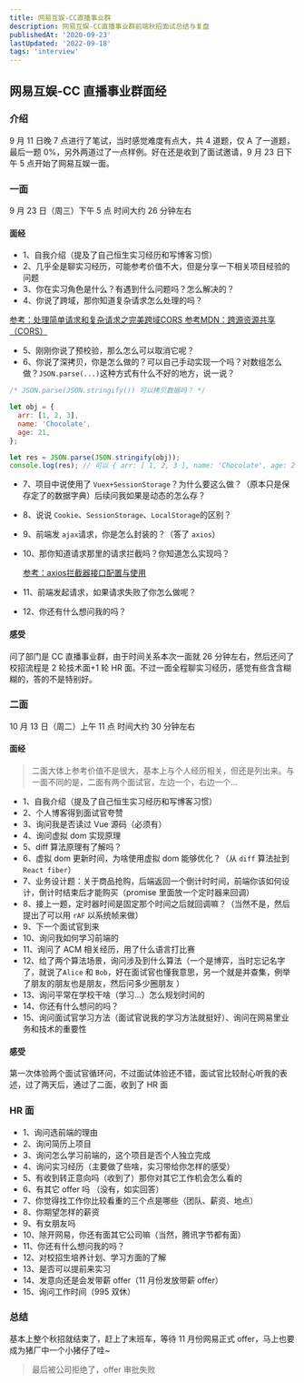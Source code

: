 ```yaml
---
title: 网易互娱-CC直播事业群
description: 网易互娱-CC直播事业群前端秋招面试总结与复盘
publishedAt: '2020-09-23'
lastUpdated: '2022-09-18'
tags: 'interview'
---
```


## 网易互娱-CC 直播事业群面经

### 介绍

9 月 11 日晚 7 点进行了笔试，当时感觉难度有点大，共 4 道题，仅 A 了一道题，最后一题 0%，另外两道过了一点样例。好在还是收到了面试邀请，9 月 23 日下午 5 点开始了网易互娱一面。

### 一面

9 月 23 日（周三）下午 5 点 时间大约 26 分钟左右

#### 面经

- 1、自我介绍（提及了自己恒生实习经历和写博客习惯）
- 2、几乎全是聊实习经历，可能参考价值不大，但是分享一下相关项目经验的问题
- 3、你在实习角色是什么？有遇到什么问题吗？怎么解决的？
- 4、你说了跨域，那你知道复杂请求怎么处理的吗？

<a href='https://blog.wskfz.com/index.php/archives/103/'>
  参考：处理简单请求和复杂请求之完美跨域CORS
</a>

<a href='https://developer.mozilla.org/zh-CN/docs/Web/HTTP/Access_control_CORS'>
  参考MDN：跨源资源共享（CORS）
</a>

- 5、刚刚你说了预校验，那么怎么可以取消它呢？
- 6、你说了深拷贝，你是怎么做的？可以自己手动实现一个吗？对数组怎么做？`JSON.parse(...)`这种方式有什么不好的地方，说一说？

```javascript
/* JSON.parse(JSON.stringify()) 可以拷贝数据吗？ */

let obj = {
  arr: [1, 2, 3],
  name: 'Chocolate',
  age: 21,
};

let res = JSON.parse(JSON.stringify(obj));
console.log(res); // 可以 { arr: [ 1, 2, 3 ], name: 'Chocolate', age: 21 }
```

- 7、项目中说使用了 `Vuex+SessionStorage`？为什么要这么做？（原本只是保存定了的数据字典）后续问我如果是动态的怎么存？
- 8、说说 `Cookie`、`SessionStorage`、`LocalStorage`的区别？
- 9、前端发 `ajax`请求，你是怎么封装的？（答了 `axios`）
- 10、那你知道请求那里的请求拦截吗？你知道怎么实现吗？

  <a href='https://www.jianshu.com/p/646ed4edf51f'>
    参考：axios拦截器接口配置与使用
  </a>

- 11、前端发起请求，如果请求失败了你怎么做呢？
- 12、你还有什么想问我的吗？

#### 感受

问了部门是 CC 直播事业群，由于时间关系本次一面就 26 分钟左右，然后还问了校招流程是 2 轮技术面+1 轮 HR 面。不过一面全程聊实习经历，感觉有些含含糊糊的，答的不是特别好。

### 二面

10 月 13 日（周二）上午 11 点 时间大约 30 分钟左右

#### 面经

> 二面大体上参考价值不是很大，基本上与个人经历相关，但还是列出来。与一面不同的是，二面有两个面试官，左边一个，右边一个...

- 1、自我介绍（提及了自己恒生实习经历和写博客习惯）
- 2、个人博客得到面试官夸赞
- 3、询问我是否读过 Vue 源码（必须有）
- 4、询问虚拟 dom 实现原理
- 5、diff 算法原理有了解吗？
- 6、虚拟 dom 更新时间，为啥使用虚拟 dom 能够优化？（从 `diff` 算法扯到 `React fiber`）
- 7、业务设计题：关于商品抢购，后端返回一个倒计时时间，前端你该如何设计，倒计时结束后才能购买（promise 里面放一个定时器来回调）
- 8、接上一题，定时器时间是固定那个时间之后就回调嘛？（当然不是，然后提出了可以用 `rAF` 以系统帧来做）
- 9、下一个面试官到来
- 10、询问我如何学习前端的
- 11、询问了 ACM 相关经历，用了什么语言打比赛
- 12、给了两个算法场景，询问涉及到什么算法（一个是博弈，当时忘记名字了，就说了`Alice` 和 `Bob`，好在面试官也懂我意思，另一个就是并查集，例举了朋友的朋友也是朋友，然后问多少圈朋友 ）
- 13、询问平常在学校干啥（学习...）怎么规划时间的
- 14、你还有什么想问的吗？
- 15、询问面试官学习方法（面试官说我的学习方法就挺好）、询问在网易里业务和技术的重要性

#### 感受

第一次体验两个面试官循环问，不过面试体验还不错，面试官比较耐心听我的表述，过了两天后，通过了二面，收到了 HR 面

### HR 面

- 1、询问选前端的理由
- 2、询问简历上项目
- 3、询问怎么学习前端的，这个项目是否个人独立完成
- 4、询问实习经历（主要做了些啥，实习带给你怎样的感受）
- 5、有收到转正意向吗（收到了）那你对其它工作机会怎么看的
- 6、有其它 offer 吗 （没有，如实回答）
- 7、你觉得找工作你比较看重的三个点是哪些（团队、薪资、地点）
- 8、你期望怎样的薪资
- 9、有女朋友吗
- 10、除开网易，你还有面其它公司嘛（当然，腾讯字节都有面）
- 11、你还有什么想问我的吗？
- 12、对校招生培养计划、学习方面的了解
- 13、是否可以提前来实习
- 14、发意向还是会发带薪 offer（11 月份发放带薪 offer）
- 15、询问工作时间（995 双休）

### 总结

基本上整个秋招就结束了，赶上了末班车，等待 11 月份网易正式 offer，马上也要成为猪厂中一个小猪仔了哇~

> 最后被公司拒绝了，offer 审批失败

